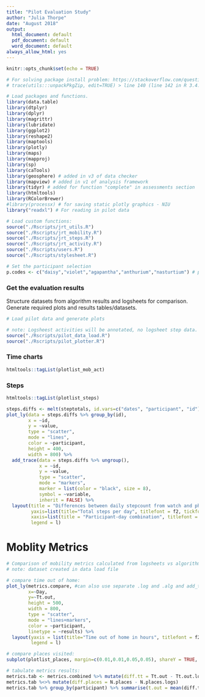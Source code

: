 ```yaml
---
title: "Pilot Evaluation Study"
author: "Julia Thorpe"
date: "August 2018"
output:
  html_document: default
  pdf_document: default
  word_document: default
always_allow_html: yes
---
```


```r
knitr::opts_chunk$set(echo = TRUE)

# For solving package install problem: https://stackoverflow.com/questions/5700505/windows-7-update-packages-problem-unable-to-move-temporary-installation
# trace(utils:::unpackPkgZip, edit=TRUE) > line 140 (line 142 in R 3.4.4) > Sys.sleep(0.5) > Sys.sleep(2)

# Load packages and functions.
library(data.table)
library(dtplyr)
library(dplyr)
library(magrittr)
library(lubridate)
library(ggplot2)
library(reshape2)
library(maptools)
library(plotly)
library(maps)
library(mapproj)
library(sp)
library(caTools)
library(geosphere) # added in v3 of data checker
library(mapview) # added in v1 of analysis framework
library(tidyr) # added for function "complete" in assessments section
library(htmltools)
library(RColorBrewer)
#library(processx) # for saving static plotly graphics - NIU 
library("readxl") # For reading in pilot data

# Load custom functions:
source("./Rscripts/jrt_utils.R")
source("./Rscripts/jrt_mobility.R")
source("./Rscripts/jrt_steps.R")
source("./Rscripts/jrt_activity.R")
source("./Rscripts/users.R")
source("./Rscripts/stylesheet.R")

# Set the participant selection
p.codes <- c("daisy","violet","agapantha","anthurium","nasturtium") # pilot
```

### Get the evaluation results
Structure datasets from algorithm results and logsheets for comparison. Generate required plots and results tables/datasets.

```r

# Load pilot data and generate plots

# note: Logsheest activities will be annotated, no logsheet step data.
source("./Rscripts/pilot_data_load.R")
source("./Rscripts/pilot_plotter.R")

```

### Time charts
```r

htmltools::tagList(plotlist_mob_act)

```

### Steps
```r

htmltools::tagList(plotlist_steps)

steps.diffs <- melt(steptotals, id.vars=c("dates", "participant", "id"))
plot_ly(data = steps.diffs %>% group_by(id),
        x = ~id,
        y = ~value,
        type = "scatter",
        mode = "lines",
        color = ~participant,
        height = 400,
        width = 800) %>%
  add_trace(data = steps.diffs %>% ungroup(),
            x = ~id,
            y = ~value,
            type = "scatter",
            mode = "markers",
            marker = list(color = "black", size = 8), 
            symbol = ~variable,
            inherit = FALSE) %>%
  layout(title = "Differences between daily stepcount from watch and phone",
         yaxis=list(title="Total steps per day", titlefont = f2, tickfont = f3),
         xaxis=list(title = "Participant-day combination", titlefont = f2, showticklabels = FALSE),
         legend = l)


```


# Moblity Metrics
```r

# Comparison of mobility metrics calculated from logsheets vs algorithm data
# note: dataset created in data load file

# compare time out of home:
plot_ly(metrics.compare, #can also use separate .log and .alg and add_trace to generate same plot
        x=~Day,
        y=~Tt.out,
        height = 500,
        width = 800,
        type = "scatter",
        mode = "lines+markers",
        color = ~participant,
        linetype = ~results) %>%  
  layout(yaxis = list(title="Time out of home in hours", titlefont = f2, tickfont = f3),
         legend = l)

# compare places visited: 
subplot(plotlist_places, margin=c(0.01,0.01,0.05,0.05), shareY = TRUE, titleX = TRUE)

# tabulate metrics results:
metrics.tab <- metrics.combined %>% mutate(diff.tt = Tt.out - Tt.out.logs)
metrics.tab %<>% mutate(diff.places = N.places - N.places.logs)
metrics.tab %>% group_by(participant) %>% summarise(t.out = mean(diff.tt, na.rm=TRUE)*60, n.places = mean(diff.places, na.rm=TRUE))

```
